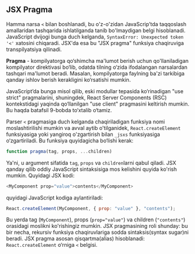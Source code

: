## JSX Pragma

Hamma narsa `<` bilan boshlanadi, bu o'z-o'zidan JavaScrip’tda taqqoslash amallaridan tashqarida ishlatilganda tanib bo'lmaydigan belgi hisoblanadi. JavaScript dvijogi bunga duch kelganda, `SyntaxError: Unexpected token '<'` xatosini chiqaradi. JSX'da esa bu "JSX pragma" funksiya chaqiruviga transpilyatsiya qilinadi. 

**Pragma** - kompilyatorga qo‘shimcha ma'lumot berish uchun qo'llaniladigan kompilyator direktivasi bo‘lib, odatda tilning o‘zida ifodalangan narsalardan tashqari ma'lumot beradi. Masalan, kompilyatorga faylning ba'zi tarkibiga qanday ishlov berish kerakligini ko‘rsatishi mumkin.

JavaScript’da bunga misol qilib, eski modullar tepasida ko‘rinadigan "use strict" pragmalarini, shuningdek, React Server Components (RSC) kontekstidagi yaqinda qo‘llanilgan "use client" pragmasini keltirish mumkin. Bu haqda batafsil 9-bobda to‘xtalib o‘tamiz.

Parser `<` pragmasiga duch kelganda chaqiriladigan funksiya nomi moslashtirilishi mumkin va avval aytib o'tilganidek, `React.createElement` funksiyasiga yoki yangiroq o'zgartirish bilan `_jsxs` funksiyasiga o‘zgartiriladi. Bu funksiya quyidagicha bo‘lishi kerak:
``` js copy
function pragma(tag, props, ...children)
```

Ya'ni, u argument sifatida `tag`, `props` va `children`larni qabul qiladi. JSX qanday qilib oddiy JavaScript sintaksisiga mos kelishini quyida ko'rish mumkin. Quyidagi JSX kodi:
``` js copy
<MyComponent prop="value">contents</MyComponent>
```

quyidagi JavaScript kodiga aylantiriladi:
``` js copy
React.createElement(MyComponent, { prop: "value" }, "contents");
```

Bu yerda tag (`MyComponent`), props (`prop="value"`) va children (`"contents"`) orasidagi moslikni ko'rishingiz mumkin. JSX pragmasining roli shunday: bu bir necha, rekursiv funksiya chaqiruvlariga sodda sintaksis(syntax sugar)ni beradi. JSX pragma asosan qisqartma(alias) hisoblanadi: `React.createElement` o‘rniga `<` belgisi.

